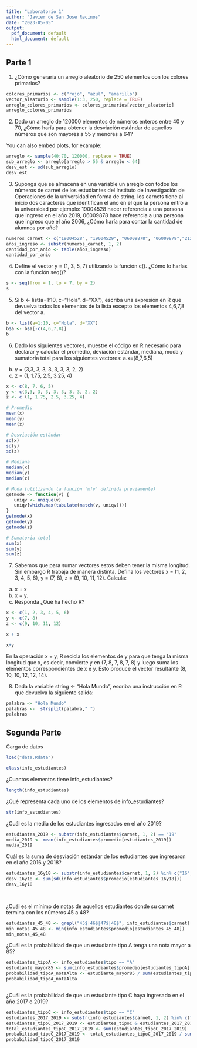 ```yaml
---
title: "Laboratorio 1"
author: "Javier de San Jose Recinos"
date: "2023-05-05"
output:
  pdf_document: default
  html_document: default
---
```


## Parte 1

1) ¿Cómo generaría un arreglo aleatorio de 250 elementos con los
colores primarios?

```r
colores_primarios <- c("rojo", "azul", "amarillo")
vector_aleatorio <- sample(1:3, 250, replace = TRUE)
arreglo_colores_primarios <- colores_primarios[vector_aleatorio]
arreglo_colores_primarios


```

2) Dado un arreglo de 120000 elementos de números enteros entre
40 y 70, ¿Cómo haría para obtener la desviación estándar de
aquellos números que son mayores a 55 y menores a 64?

You can also embed plots, for example:

```r
arreglo <- sample(40:70, 120000, replace = TRUE)
sub_arreglo <- arreglo[arreglo > 55 & arreglo < 64]
desv_est <- sd(sub_arreglo)
desv_est
```
3) Suponga que se almacena en una variable un arreglo con todos
los números de carnet de los estudiantes del Instituto de
Investigación de Operaciones de la universidad en forma de
string, los carnets tiene al inicio dos caracteres que
identifican el año en el que la persona entró a la universidad
por ejemplo: 19004528 hacer referencia a una persona que
ingreso en el año 2019, 06009878 hace referencia a una persona
que ingreso que el año 2006, ¿Cómo haría para contar la cantidad
de alumnos por año?



```r
numeros_carnet <- c("19004528", "19004529", "06009878", "06009879","21225130", "22000123", "22000124", "22000125", "22000126")
años_ingreso <- substr(numeros_carnet, 1, 2)
cantidad_por_anio <- table(años_ingreso)
cantidad_por_anio


```
4) Define el vector y = (1, 3, 5, 7) utilizando la función c().
¿Cómo lo harías con la función seq()?

```r
s <- seq(from = 1, to = 7, by = 2)
s
```
5) Si b <- list(a=1:10, c="Hola", d="XX"), escriba una expresión
en R que devuelva todos los elementos de la lista excepto los
elementos 4,6,7,8 del vector a.

```r
b <- list(a=1:10, c="Hola", d="XX")
b$a <- b$a[-c(4,6,7,8)]
b
```
6) Dado los siguientes vectores, muestre el código en R necesario
para declarar y calcular el promedio, deviación estándar,
mediana, moda y sumatoria total para los siguientes vectores:
a.x=(8,7,6,5)
b. y = (3,3, 3, 3, 3, 3, 3, 3, 2, 2)
c. z = (1, 1.75, 2.5, 3.25, 4)

```r
x <- c(8, 7, 6, 5)
y <- c(3,3, 3, 3, 3, 3, 3, 3, 2, 2) 
z <- c (1, 1.75, 2.5, 3.25, 4)

# Promedio
mean(x)
mean(y)
mean(z)

# Desviación estándar
sd(x)
sd(y)
sd(z)

# Mediana
median(x)
median(y)
median(z)

# Moda (utilizando la función 'mfv' definida previamente)
getmode <- function(v) {
   uniqv <- unique(v)
   uniqv[which.max(tabulate(match(v, uniqv)))]
}
getmode(x)
getmode(y)
getmode(z)

# Sumatoria total
sum(x)
sum(y)
sum(z)

```

7) Sabemos que para sumar vectores estos deben tener la misma
longitud. Sin embargo R trabaja de manera distinta. Defina los
vectores x = (1, 2, 3, 4, 5, 6), y = (7, 8), z = (9, 10, 11,
12). Calcula:
a. x + x
b. x + y.
c. Responda ¿Qué ha hecho R?

```r
x <- c(1, 2, 3, 4, 5, 6)
y <- c(7, 8)
z <- c(9, 10, 11, 12)

x + x
```

```r
x+y
```
En la operación x + y, R recicla los elementos de y para que tenga la misma longitud que x, es decir, convierte y en (7, 8, 7, 8, 7, 8) y luego suma los elementos correspondientes de x e y. Esto produce el vector resultante (8, 10, 10, 12, 12, 14).



8) Dada la variable string <- "Hola Mundo", escriba una instrucción
en R que devuelva la siguiente salida:


```r
palabra <- "Hola Mundo"
palabras <-  strsplit(palabra," ")
palabras
```

## Segunda Parte

Carga de datos 

```r
load("data.Rdata")
```
```r
class(info_estudiantes)
```

¿Cuantos elementos tiene info_estudiantes?

```r
length(info_estudiantes)

```
¿Qué representa cada uno de los elementos de info_estudiantes?

```r
str(info_estudiantes)
```
¿Cuál es la media de los estudiantes ingresados en el año 2019?

```r
estudiantes_2019 <- substr(info_estudiantes$carnet, 1, 2) == "19"
media_2019 <- mean(info_estudiantes$promedio[estudiantes_2019])
media_2019

```


Cuál es la suma de desviación estándar de los estudiantes que
ingresaron en el año 2016 y 2018?

```r
estudiantes_16y18 <- substr(info_estudiantes$carnet, 1, 2) %in% c("16", "18")
desv_16y18 <- sum(sd(info_estudiantes$promedio[estudiantes_16y18]))
desv_16y18

 

```


¿Cuál es el mínimo de notas de aquellos estudiantes donde su
carnet termina con los números 45 a 48?

```r
estudiantes_45_48 <- grepl("45$|46$|47$|48$", info_estudiantes$carnet)
min_notas_45_48 <- min(info_estudiantes$promedio[estudiantes_45_48])
min_notas_45_48


```

¿Cuál es la probabilidad de que un estudiante tipo A tenga una
nota mayor a 85?

```r
estudiantes_tipoA <- info_estudiantes$tipo == "A"
estudiante_mayor85 <- sum(info_estudiantes$promedio[estudiantes_tipoA] > 85)
probabilidad_tipoA_notaAlta <- estudiante_mayor85 / sum(estudiantes_tipoA)
probabilidad_tipoA_notaAlta



```


¿Cuál es la probabilidad de que un estudiante tipo C haya
ingresado en el año 2017 o 2019?


```r
estudiantes_tipoC <- info_estudiantes$tipo == "C"
estudiantes_2017_2019 <- substr(info_estudiantes$carnet, 1, 2) %in% c("17", "19")
estudiantes_tipoC_2017_2019 <- estudiantes_tipoC & estudiantes_2017_2019
total_estudiantes_tipoC_2017_2019 <- sum(estudiantes_tipoC_2017_2019)
probabilidad_tipoC_2017_2019 <- total_estudiantes_tipoC_2017_2019 / sum(estudiantes_tipoC)
probabilidad_tipoC_2017_2019

```

